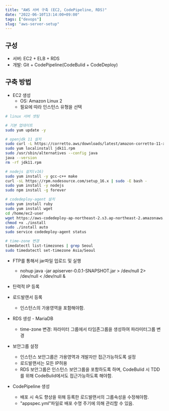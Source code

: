 ```yaml
---
title: "AWS 서버 구축 (EC2, CodePipeline, RDS)"
date: "2022-06-10T13:14:00+09:00"
tags: ["devops"]
slug: "aws-server-setup"
---
```


## 구성
* 서버: EC2 + ELB + RDS
* 개발: Git + CodePipeline(CodeBulid + CodeDeploy)

## 구축 방법
* EC2 생성  
	* OS: Amazon Linux 2  
	* 필요에 따라 인스턴스 유형을 선택  

```sh
# linux 서버 셋팅

# 기본 업데이트
sudo yum update -y

# openjdk 11 설치
sudo curl -L https://corretto.aws/downloads/latest/amazon-corretto-11-x64-linux-jdk.rpm -o jdk11.rpm
sudo yum localinstall jdk11.rpm
sudo /usr/sbin/alternatives --config java
java --version
rm -rf jdk11.rpm

# nodejs 설치(v16)
sudo yum install -y gcc-c++ make 
curl -sL https://rpm.nodesource.com/setup_16.x | sudo -E bash - 
sudo yum install -y nodejs
sudo npm install -g forever

# codedeploy-agent 설치
sudo yum install ruby
sudo yum install wget
cd /home/ec2-user
wget https://aws-codedeploy-ap-northeast-2.s3.ap-northeast-2.amazonaws.com/latest/install
chmod +x ./install
sudo ./install auto
sudo service codedeploy-agent status  

# time-zone 변경
timedatectl list-timezones | grep Seoul
sudo timedatectl set-timezone Asia/Seoul
```

* FTP를 통해서 jar파일 업로드 및 실행  
	* nohup java -jar apiserver-0.0.1-SNAPSHOT.jar > /dev/null 2> /dev/null < /dev/null &  

* 탄력적 IP 등록  

* 로드발랜서 등록  
	* 인스턴스의 가용영역을 포함해야함.  

* RDS 생성 - MariaDB  
	* time-zone 변경: 파라미터 그룹에서 타임존그룹을 생성하여 파라미터그룹 변경  

* 보안그룹 설정  
	* 인스턴스 보안그룹은 가용영역과 개발자만 접근가능하도록 설정  
	* 로드발랜서는 모든 IP허용  
	* RDS 보안그룹은 인스턴스 보안그룹을 포함하도록 하며, CodeBulid 시 TDD를 위해 CodeBulid에서도 접근가능하도록 해야함.  

* CodePipeline 생성
	* 배포 시 속도 향상을 위해 등록한 로드발랜서의 그룹속성을 수정해야함.  
	* "appspec.yml"파일로 배포 수명 주기에 의해 관리할 수 있음.  


